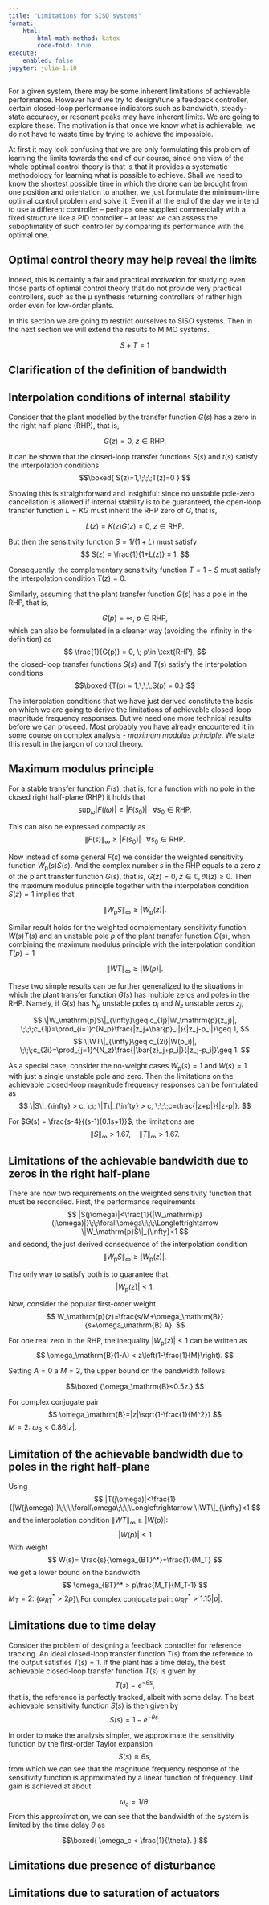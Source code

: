 ```yaml
---
title: "Limitations for SISO systems"
format:
    html:
        html-math-method: katex
        code-fold: true
execute:
    enabled: false
jupyter: julia-1.10
---
```


For a given system, there may be some inherent limitations of achievable performance. However hard we try to design/tune a feedback controller, certain closed-loop performance indicators such as bandwidth, steady-state accuracy, or resonant peaks may have inherent limits. We are going to explore these. The motivation is that once we know what is achievable, we do not have to waste time by trying to achieve the impossible.

At first it may look confusing that we are only formulating this problem of learning the limits towards the end of our course, since one view of the whole optimal control theory is that is that it provides a systematic methodology for learning what is possible to achieve. Shall we need to know the shortest possible time in which the drone can be brought from one position and orientation to another, we just formulate the minimum-time optimal control problem and solve it. Even if at the end of the day we intend to use a different controller – perhaps one supplied commercially with a fixed structure like a PID controller – at least we can assess the suboptimality of such controller by comparing its performance with the optimal one. 

::: {.callout-important}
## Optimal control theory may help reveal the limits
Indeed, this is certainly a fair and practical motivation for studying even those parts of optimal control theory that do not provide very practical controllers, such as the $\mu$ synthesis returning controllers of rather high order even for low-order plants. 
:::

In this section we are going to restrict ourselves to SISO systems. Then in the next section we will extend the results to MIMO systems.


$$
S+T = 1
$$

## Clarification of the definition of bandwidth

## Interpolation conditions of internal stability

Consider that the plant modelled by the transfer function $G(s)$ has a zero in the right half-plane (RHP), that is,

$$
G(z) = 0, \; z\in \text{RHP}.
$$

It can be shown that the closed-loop transfer functions $S(s)$ and $t(s)$ satisfy the interpolation conditions
$$\boxed{
S(z)=1,\;\;\;T(z)=0
}
$$

::: {.proof}

Showing this is straightforward and insightful: since no unstable pole-zero cancellation is allowed if internal stability is to be guaranteed, the open-loop transfer function $L=KG$ must inherit the RHP zero of $G$, that is, 

$$
L(z) = K(z)G(z) = 0, \; z\in \text{RHP}.
$$

But then the sensitivity function $S=1/(1+L)$ must satisfy
$$
S(z) = \frac{1}{1+L(z)} = 1.
$$

Consequently, the complementary sensitivity function $T=1-S$ must satisfy the interpolation condition $T(z)=0$.
:::

Similarly, assuming that the plant transfer function $G(s)$ has a pole in the RHP, that is,

$$
G(p) = \infty, \; p\in \text{RHP}, 
$$
which can also be formulated in a cleaner way (avoiding the infinity in the definition) as
$$
\frac{1}{G(p)} = 0, \; p\in \text{RHP}, 
$$
the closed-loop transfer functions $S(s)$ and $T(s)$ satisfy the interpolation conditions
$$\boxed
{T(p) = 1,\;\;\;S(p) = 0.}
$$

The interpolation conditions that we have just derived constitute the basis on which we are going to derive the limitations of achievable closed-loop magnitude frequency responses. But we need one more technical results before we can proceed. Most probably you have already encountered it in some course on complex analysis - *maximum modulus principle*. We state this result in the jargon of control theory.


::: {#thm-max-modulus}
## Maximum modulus principle

For a stable transfer function $F(s)$, that is, for a function with no pole in the closed right half-plane (RHP) it holds that   
$$
\sup_{\omega}|F(j\omega)|\geq |F(s_0)|\;\;\; \forall s_0\in \text{RHP}.
$$

This can also be expressed compactly as
$$
\|F(s)\|_\infty \geq |F(s_0)|\;\;\; \forall s_0\in \text{RHP}.
$$
:::

Now instead of some general $F(s)$ we consider the weighted sensitivity function $W_\mathrm{p}(s)S(s)$. And the complex number $s$ in the RHP equals to a zero $z$ of the plant transfer function $G(s)$, that is, $G(z)=0, \; z\in\mathbb C, \; \Re(z)\geq 0$. Then the maximum modulus principle together with the interpolation condition $S(z)=1$ implies that

$$
\|W_\mathrm{p}S\|_{\infty}\geq |W_\mathrm{p}(z)|.
$$

Similar result holds for the weighted complementary sensitivity function $W(s)T(s)$ and an unstable pole $p$ of the plant transfer function $G(s)$, when combining the maximum modulus principle with the interpolation condition $T(p)=1$

$$
\|WT\|_{\infty}\geq |W(p)|.
$$

These two simple results can be further generalized to the situations in which the plant transfer function $G(s)$ has multiple zeros and poles in the RHP. Namely, if $G(s)$ has $N_p$ unstable poles $p_i$ and $N_z$ unstable zeros $z_j$,

$$
\|W_\mathrm{p}S\|_{\infty}\geq c_{1j}|W_\mathrm{p}(z_j)|, \;\;\;c_{1j}=\prod_{i=1}^{N_p}\frac{|z_j+\bar{p}_i|}{|z_j-p_i|}\geq 1,
$$
$$
\|WT\|_{\infty}\geq c_{2i}|W(p_i)|, \;\;\;c_{2i}=\prod_{j=1}^{N_z}\frac{|\bar{z}_j+p_i|}{|z_j-p_i|}\geq 1.
$$

As a special case, consider the no-weight cases $W_\mathrm{p}(s)=1$ and $W(s)=1$ with just a single unstable pole and zero. Then the limitations on the achievable closed-loop magnitude frequency responses can be formulated as
$$
\|S\|_{\infty} > c, \;\; \|T\|_{\infty} > c, \;\;\;c=\frac{|z+p|}{|z-p|}. 
$$

::: {#exm-single-unstable-zero-single-unstable-pole}
For $G(s) = \frac{s-4}{(s-1)(0.1s+1)}$, the limitations are
$$
\|S\|_{\infty}>1.67, \quad \|T\|_{\infty}>1.67.
$$
:::

## Limitations of the achievable bandwidth due to zeros in the right half-plane

There are now two requirements on the weighted sensitivity function that must be reconciled. First, the performance requirements
$$
|S(j\omega)|<\frac{1}{|W_\mathrm{p}(j\omega)|}\;\;\forall\omega\;\;\;\Longleftrightarrow \|W_\mathrm{p}S\|_{\infty}<1
$$
and second, the just derived consequence of the interpolation condition
$$
\|W_\mathrm{p}S\|_{\infty}\geq |W_\mathrm{p}(z)|. 
$$

The only way to satisfy both is to guarantee that 
$$
|W_\mathrm{p}(z)|<1.
$$

Now, consider the popular first-order weight
$$
W_\mathrm{p}(z)=\frac{s/M+\omega_\mathrm{B}}{s+\omega_\mathrm{B} A}.
$$

For one real zero in the RHP, the inequality $|W_\mathrm{p}(z)|<1$ can be written as
$$
\omega_\mathrm{B}(1-A) < z\left(1-\frac{1}{M}\right).
$$ 

Setting $A=0$ a $M=2$, the upper bound on the bandwidth follows 

$$\boxed
{\omega_\mathrm{B}<0.5z.}
$$

For complex conjugate pair
$$
\omega_\mathrm{B}=|z|\sqrt{1-\frac{1}{M^2}}
$$
$M=2$: $\omega_\mathrm{B}<0.86|z|$.

## Limitation of the achievable bandwidth due to poles in the right half-plane

Using
$$
|T(j\omega)|<\frac{1}{|W(j\omega)|}\;\;\;\forall\omega\;\;\;\Longleftrightarrow \|WT\|_{\infty}<1
$$
and the interpolation condition $\|WT\|_{\infty}\geq |W(p)|$:
$$
|W(p)|<1
$$
With weight 
$$
W(s)= \frac{s}{\omega_{BT}^*}+\frac{1}{M_T} 
$$
we get a lower bound on the bandwidth
$$
\omega_{BT}^* > p\frac{M_T}{M_T-1}
$$
$M_T=2$: {\color{red}$\omega_{BT}^*>2p$}\\ 
For complex conjugate pair: $\omega_{BT}^*>1.15|p|$.

## Limitations due to time delay

Consider the problem of designing a feedback controller for reference tracking. An ideal closed-loop transfer function $T(s)$ from the reference to the output satisfies $T(s)=1$. If the plant has a time delay, the best achievable closed-loop transfer function $T(s)$ is given by 
$$
T(s) = e^{-\theta s},
$$
that is, the reference is perfectly tracked, albeit with some delay. The best achievable sensitivity function $S(s)$ is then given by
$$
S(s) = 1-e^{-\theta s}.
$$

In order to make the analysis simpler, we approximate the sensitivity function by the first-order Taylor expansion
$$
S(s) \approx \theta s,
$$
from which we can see that the magnitude frequency response of the sensitivity function is approximated by a linear function of frequency. Unit gain is achieved at about 

$$
\omega_{c}=1/\theta.
$$ 
From this approximation, we can see that the bandwidth of the system is limited by the time delay $\theta$ as

$$\boxed{
\omega_c < \frac{1}{\theta}.
}
$$

## Limitations due presence of disturbance

## Limitations due to saturation of actuators
